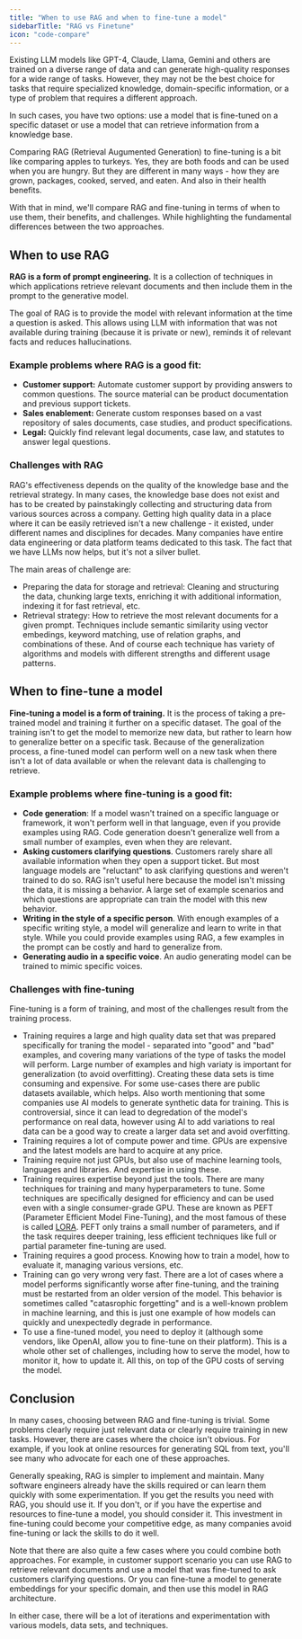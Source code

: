 ```yaml
---
title: "When to use RAG and when to fine-tune a model"
sidebarTitle: "RAG vs Finetune"
icon: "code-compare"
---
```


Existing LLM models like GPT-4, Claude, Llama, Gemini and others are trained on a diverse range of data and can generate high-quality responses for a wide range of tasks.
However, they may not be the best choice for tasks that require specialized knowledge, domain-specific information, or a type of problem that requires a different approach.

In such cases, you have two options: use a model that is fine-tuned on a specific dataset or use a model that can retrieve information from a knowledge base.

Comparing RAG (Retrieval Augumented Generation) to fine-tuning is a bit like comparing apples to turkeys. Yes, they are both foods and can be used when you are hungry.
But they are different in many ways - how they are grown, packages, cooked, served, and eaten. And also in their health benefits.

With that in mind, we'll compare RAG and fine-tuning in terms of when to use them, their benefits, and challenges.
While highlighting the fundamental differences between the two approaches.

## When to use RAG

**RAG is a form of prompt engineering.** It is a collection of techniques in which applications retrieve relevant documents and then include them in
the prompt to the generative model.

The goal of RAG is to provide the model with relevant information at the time a question is asked. This allows using LLM with
information that was not available during training (because it is private or new), reminds it of relevant facts and reduces hallucinations.

### Example problems where RAG is a good fit:

- **Customer support:** Automate customer support by providing answers to common questions. The source material can be product documentation and previous support tickets.
- **Sales enablement:** Generate custom responses based on a vast repository of sales documents, case studies, and product specifications.
- **Legal:** Quickly find relevant legal documents, case law, and statutes to answer legal questions.

### Challenges with RAG

RAG's effectiveness depends on the quality of the knowledge base and the retrieval strategy.
In many cases, the knowledge base does not exist and has to be created by painstakingly collecting and structuring data from various sources across a company.
Getting high quality data in a place where it can be easily retrieved isn't a new challenge - it existed, under different names and disciplines
for decades. Many companies have entire data engineering or data platform teams dedicated to this task.
The fact that we have LLMs now helps, but it's not a silver bullet.

The main areas of challenge are:

- Preparing the data for storage and retrieval: Cleaning and structuring the data, chunking large texts,
  enriching it with additional information, indexing it for fast retrieval, etc.
- Retrieval strategy: How to retrieve the most relevant documents for a given prompt.
  Techniques include semantic similarity using vector embedings, keyword matching, use of relation graphs, and combinations of these.
  And of course each technique has variety of algorithms and models with different strengths and different usage patterns.

## When to fine-tune a model

**Fine-tuning a model is a form of training.** It is the process of taking a pre-trained model and training it further on a specific dataset. The goal of the training isn't to get the model to
memorize new data, but rather to learn how to generalize better on a specific task. Because of the generalization process, a fine-tuned model can perform
well on a new task when there isn't a lot of data available or when the relevant data is challenging to retrieve.

### Example problems where fine-tuning is a good fit:

- **Code generation**: If a model wasn't trained on a specific language or framework, it won't perform well in that language, even if you provide examples using RAG.
  Code generation doesn't generalize well from a small number of examples, even when they are relevant.
- **Asking customers clarifying questions**. Customers rarely share all available information when they open a support ticket. But most language models are "reluctant" to ask clarifying questions and weren't trained to do so.
  RAG isn't useful here because the model isn't missing the data, it is missing a behavior. A large set of example scenarios and which questions are appropriate can train the model with this new behavior.
- **Writing in the style of a specific person**. With enough examples of a specific writing style, a model will generalize and learn to write in that style.
  While you could provide examples using RAG, a few examples in the prompt can be costly and hard to generalize from.
- **Generating audio in a specific voice**. An audio generating model can be trained to mimic specific voices.

### Challenges with fine-tuning

Fine-tuning is a form of training, and most of the challenges result from the training process.

- Training requires a large and high quality data set that was prepared specifically for traning the model - separated into "good" and "bad" examples, and covering many variations of the type of tasks the model will perform.
  Large number of examples and high variaty is important for generalization (to avoid overfitting). Creating these data sets is time consuming and expensive.
  For some use-cases there are public datasets available, which helps. Also worth mentioning that some companies use AI models to generate synthetic data for training.
  This is controversial, since it can lead to degredation of the model's performance on real data, however using AI to add variations to real data
  can be a good way to create a larger data set and avoid overfitting.
- Training requires a lot of compute power and time. GPUs are expensive and the latest models are hard to acquire at any price.
- Training require not just GPUs, but also use of machine learning tools, languages and libraries. And expertise in using these.
- Training requires expertise beyond just the tools. There are many techniques for training and many hyperparameters to tune. Some techniques are specifically designed for efficiency and can be used even with a single consumer-grade GPU.
  These are known as PEFT (Parameter Efficient Model Fine-Tuning), and the most famous of these is called [LORA](https://arxiv.org/pdf/2106.09685).
  PEFT only trains a small number of parameters, and if the task requires deeper training, less efficient techniques like full or partial parameter fine-tuning are used.
- Training requires a good process. Knowing how to train a model, how to evaluate it, managing various versions, etc.
- Training can go very wrong very fast. There are a lot of cases where a model performs significantly worse after fine-tuning, and
  the training must be restarted from an older version of the model. This behavior is sometimes called "catasrophic forgetting" and is a well-known problem in
  machine learning, and this is just one example of how models can quickly and unexpectedly degrade in performance.
- To use a fine-tuned model, you need to deploy it (although some vendors, like OpenAI, allow you to fine-tune on their platform). This is a whole other set of challenges, including how to serve the model, how to monitor it, how to update it.
  All this, on top of the GPU costs of serving the model.

## Conclusion

In many cases, choosing between RAG and fine-tuning is trivial. Some problems clearly require just relevant data or clearly require training in new tasks.
However, there are cases where the choice isn't obvious. For example, if you look at online resources for generating SQL from text,
you'll see many who advocate for each one of these approaches.

Generally speaking, RAG is simpler to implement and maintain. Many software engineers already have the skills required or can learn them quickly with some experimentation.
If you get the results you need with RAG, you should use it. If you don't, or if you have the expertise and resources to fine-tune a model, you should consider it.
This investment in fine-tuning could become your competitive edge, as many companies avoid fine-tuning or lack the skills to do it well.

Note that there are also quite a few cases where you could combine both approaches.
For example, in customer support scenario you can use RAG to retrieve relevant documents and use a model that was fine-tuned to ask customers clarifying questions.
Or you can fine-tune a model to generate embeddings for your specific domain, and then use this model in RAG architecture.

In either case, there will be a lot of iterations and experimentation with various models, data sets, and techniques.
